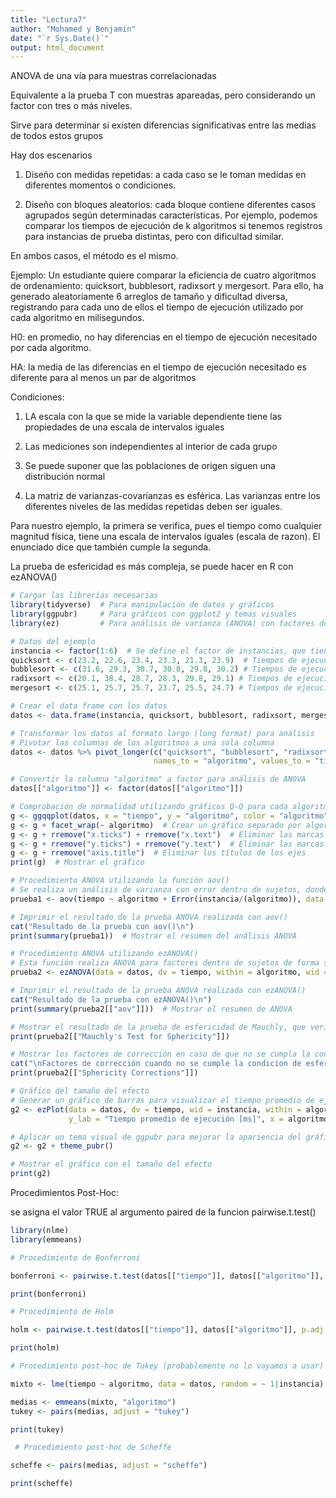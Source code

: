```yaml
---
title: "Lectura7"
author: "Mohamed y Benjamin"
date: "`r Sys.Date()`"
output: html_document
---
```


ANOVA de una vía para muestras correlacionadas

Equivalente a la prueba T con muestras apareadas, pero considerando un factor con tres o más niveles.

Sirve para determinar si existen diferencias significativas entre las medias de todos estos grupos

Hay dos escenarios

1) Diseño con medidas repetidas: a cada caso se le toman medidas en diferentes momentos o condiciones.

2) Diseño con bloques aleatorios: cada bloque contiene diferentes casos agrupados según determinadas características. Por ejemplo, podemos comparar los tiempos de ejecución de k algoritmos si tenemos registros para instancias de prueba distintas, pero con dificultad similar.

En ambos casos, el método es el mismo.

Ejemplo: Un estudiante quiere comparar la eficiencia de cuatro algoritmos de ordenamiento: quicksort, bubblesort, radixsort y mergesort. Para ello, ha generado aleatoriamente 6 arreglos de tamaño y dificultad diversa, registrando para cada uno de ellos el tiempo de ejecución utilizado por cada algoritmo en milisegundos.

H0: en promedio, no hay diferencias en el tiempo de ejecución necesitado por cada algoritmo.

HA: la media de las diferencias en el tiempo de ejecución necesitado es diferente para al menos un par de algoritmos

Condiciones:

1) LA escala con la que se mide la variable dependiente tiene las propiedades de una escala de intervalos iguales

2) Las mediciones son independientes al interior de cada grupo

3) Se puede suponer que las poblaciones de origen siguen una distribución normal

4) La matriz de varianzas-covarianzas es esférica. Las varianzas entre los diferentes niveles de las medidas repetidas deben ser iguales.

Para nuestro ejemplo, la primera se verifica, pues el tiempo como cualquier magnitud física, tiene una escala de intervalos iguales (escala de razon). El enunciado dice que también cumple la segunda.

La prueba de esfericidad es más compleja, se puede hacer en R con ezANOVA()


```r
# Cargar las librerías necesarias
library(tidyverse)  # Para manipulación de datos y gráficos
library(ggpubr)     # Para gráficos con ggplot2 y temas visuales
library(ez)         # Para análisis de varianza (ANOVA) con factores dentro de sujetos

# Datos del ejemplo
instancia <- factor(1:6)  # Se define el factor de instancias, que tiene 6 niveles
quicksort <- c(23.2, 22.6, 23.4, 23.3, 21.3, 23.9)  # Tiempos de ejecución de QuickSort
bubblesort <- c(31.6, 29.3, 30.7, 30.8, 29.8, 30.2) # Tiempos de ejecución de BubbleSort
radixsort <- c(20.1, 38.4, 28.7, 28.3, 29.8, 29.1) # Tiempos de ejecución de RadixSort
mergesort <- c(25.1, 25.7, 25.7, 23.7, 25.5, 24.7) # Tiempos de ejecución de MergeSort

# Crear el data frame con los datos
datos <- data.frame(instancia, quicksort, bubblesort, radixsort, mergesort)

# Transformar los datos al formato largo (long format) para análisis
# Pivotar las columnas de los algoritmos a una sola columna
datos <- datos %>% pivot_longer(c("quicksort", "bubblesort", "radixsort", "mergesort"), 
                                names_to = "algoritmo", values_to = "tiempo")

# Convertir la columna "algoritmo" a factor para análisis de ANOVA
datos[["algoritmo"]] <- factor(datos[["algoritmo"]])

# Comprobación de normalidad utilizando gráficos Q-Q para cada algoritmo
g <- ggqqplot(datos, x = "tiempo", y = "algoritmo", color = "algoritmo")  # Crear el gráfico Q-Q
g <- g + facet_wrap(~ algoritmo)  # Crear un gráfico separado por algoritmo
g <- g + rremove("x.ticks") + rremove("x.text")  # Eliminar las marcas y etiquetas del eje X
g <- g + rremove("y.ticks") + rremove("y.text")  # Eliminar las marcas y etiquetas del eje Y
g <- g + rremove("axis.title")  # Eliminar los títulos de los ejes
print(g)  # Mostrar el gráfico

# Procedimiento ANOVA utilizando la función aov()
# Se realiza un análisis de varianza con error dentro de sujetos, donde "instancia" es el sujeto
prueba1 <- aov(tiempo ~ algoritmo + Error(instancia/(algoritmo)), data = datos)

# Imprimir el resultado de la prueba ANOVA realizada con aov()
cat("Resultado de la prueba con aov()\n")
print(summary(prueba1))  # Mostrar el resumen del análisis ANOVA

# Procedimiento ANOVA utilizando ezANOVA()
# Esta función realiza ANOVA para factores dentro de sujetos de forma simplificada
prueba2 <- ezANOVA(data = datos, dv = tiempo, within = algoritmo, wid = instancia, return_aov = TRUE)

# Imprimir el resultado de la prueba ANOVA realizada con ezANOVA()
cat("Resultado de la prueba con ezANOVA()\n")
print(summary(prueba2[["aov"]]))  # Mostrar el resumen de ANOVA

# Mostrar el resultado de la prueba de esfericidad de Mauchly, que verifica si la varianza de las diferencias es homogénea
print(prueba2[["Mauchly's Test for Sphericity"]])

# Mostrar los factores de corrección en caso de que no se cumpla la condición de esfericidad
cat("\nFactores de corrección cuando no se cumple la condicion de esfericidad\n")
print(prueba2[["Sphericity Corrections"]])

# Gráfico del tamaño del efecto
# Generar un gráfico de barras para visualizar el tiempo promedio de ejecución por algoritmo
g2 <- ezPlot(data = datos, dv = tiempo, wid = instancia, within = algoritmo, 
             y_lab = "Tiempo promedio de ejecución [ms]", x = algoritmo)

# Aplicar un tema visual de ggpubr para mejorar la apariencia del gráfico
g2 <- g2 + theme_pubr()

# Mostrar el gráfico con el tamaño del efecto
print(g2)

```

Procedimientos Post-Hoc: 


se asigna el valor TRUE al argumento paired de la funcion pairwise.t.test()

```r
library(nlme)
library(emmeans)

# Procedimiento de Bonferroni

bonferroni <- pairwise.t.test(datos[["tiempo"]], datos[["algoritmo"]], p.adj = "bonferroni", paired = TRUE)

print(bonferroni)

# Procedimiento de Holm

holm <- pairwise.t.test(datos[["tiempo"]], datos[["algoritmo"]], p.adj = "holm", paired = TRUE)

print(holm)

# Procedimiento post-hoc de Tukey (probablemente no lo vayamos a usar)

mixto <- lme(tiempo ~ algoritmo, data = datos, random = ~ 1|instancia)

medias <- emmeans(mixto, "algoritmo")
tukey <- pairs(medias, adjust = "tukey")

print(tukey)

 # Procedimiento post-hoc de Scheffe

scheffe <- pairs(medias, adjust = "scheffe")

print(scheffe)

```




















